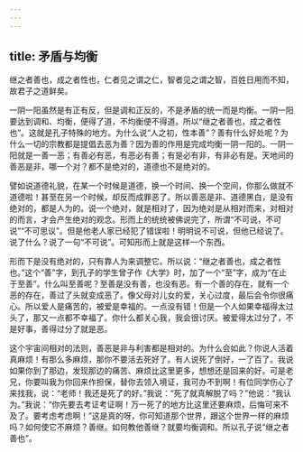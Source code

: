 ```yaml
---
---
---
```

title: 矛盾与均衡
---




继之者善也，成之者性也，仁者见之谓之仁，智者见之谓之智，百姓日用而不知，故君子之道鲜矣。

一阴一阳虽然是有正有反，但是调和正反的，不是矛盾的统一而是均衡。一阴一阳要达到调和、均衡，便得了道，不均衡便不得道。所以“继之者善也，成之者性也”。这就是孔子特殊的地方。为什么说“人之初，性本善”？善有什么好处呢？为什么一切的宗教都是提倡去恶为善？因为善的作用是完成均衡一阴一阳的。一阴一阳就是一善一恶；有善必有恶，有恶必有善；有是必有非，有非必有是。天地间的善恶是非，哪一个对？都不是绝对的，道德也不是绝对的。

譬如说道德礼貌，在某一个时候是道德，换一个时间、换一个空间，你那么做就不道德啦！甚至在另一个时候，却反而成罪恶了。所以善恶是非、道德黑白，是没有绝对的，都是人为的。说一个绝对，就是相对了，因为绝对是从相对而来，对相对的而言，才会产生绝对的观念。形而上的统统被佛说完了，所谓“不可说，不可说”“不可思议”。但是他老人家已经犯了错误啦！明明说不可说，但他已经说了。说了什么？说了一句“不可说”。可知形而上就是这样一个东西。

形而下是没有绝对的，只有靠人为来调整它。所以说：“继之者善也，成之者性也。”这个“善”字，到孔子的学生曾子作《大学》时，加了一个“至”字，成为“在止于至善”。什么叫至善呢？至善是没有善，也没有恶。有一个善的存在，就有一个恶的存在，善过了头就变成恶了。像父母对儿女的爱，关心过度，最后会令你很痛心。所以爱人是痛苦的，被爱是幸福的。一点没有错！但是一个人如果幸福得太过头了，那又一点都不幸福了。你什么都关心我，我会很讨厌。被爱得太过分了，不是好事，善得过分了就是恶。

这个宇宙间相对的法则，善恶是非与利害都是相对的。为什么会如此？你说人活着真麻烦！有那么多麻烦，那你不要活去死好了。有人说死了倒好，一了百了。我说如果你到了那边，发现那边的痛苦、麻烦比这里更多，想想还是回来的好。可是老兄，你要叫我为你回来作担保，替你去领入境证，我可办不到啊！有位同学伤心了来找我，说：“老师！我还是死了的好。”我说：“死了就真解脱了吗？”他说：“我认为。”我说：“你先要去考证考证啊！万一死了的地方比这里还要麻烦，后悔可来不及了。要考虑考虑啊！”这是真的呀，你可知道那个世界，跟这个世界一样的麻烦吗？如何使它不麻烦？善继。如何教他善继？就要均衡调和。所以孔子说“继之者善也”。